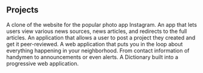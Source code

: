 ## Projects

<ProjectCard title="Instaclone" link="https://instaclone343.herokuapp.com/" bg="linear-gradient(to right, #2589bd 0%, #8da1b9 100%)">
A clone of the website for the popular photo app Instagram.
</ProjectCard>

<ProjectCard title="News-Hub" link="https://newshub-montez.herokuapp.com/" bg="linear-gradient(to right, #212922 0%, #2589bd 100%)">
An app that lets users view various news sources, news articles, and redirects to the full articles.
</ProjectCard>

<ProjectCard title="Rankerr" link="https://awwardsclone343.herokuapp.com/" bg="linear-gradient(to right, #2589bd 0%, #7fb069 100%)">
An application that allows a user to post a project they created and get it peer-reviewed.
</ProjectCard>

<ProjectCard title="Hood" link="https://realhood343.herokuapp.com/" bg="linear-gradient(to right, #2589bd 0%, #99d5c9 100%)">
A web application that puts you in the loop about everything happening in your neighborhood. From contact information of handymen to announcements or even alerts.
</ProjectCard>

<ProjectCard title="WordHunt" link="https://cocky-raman-9babb1.netlify.app/" bg="linear-gradient(to right, #2539bd 0%, #99d5c9 100%)">
A Dictionary built into a  progressive web application.
</ProjectCard>

